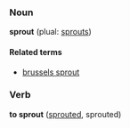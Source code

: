 ===Noun===
'''sprout''' (plual: [[sprouts]])

====Related terms====
*[[brussels sprout]]

===Verb===
'''to sprout''' ([[sprouted]], sprouted)